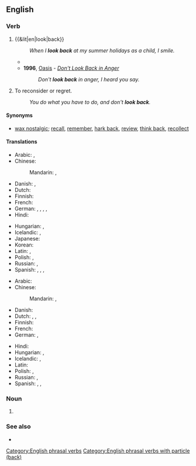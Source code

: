 {{also|lookback|look-back}}

==English==

===Verb===
{{en-verb|*}}

# {{&lit|en|look|back}}
#: ''When I '''look back''' at my summer holidays as a child, I smile.''
#* {{quote-journal
|en
|date=May 13, 2012
|author=Alistair Magowan
|title=Sunderland 0-1 Man Utd
|work=BBC Sport
|url=http://www.bbc.co.uk/sport/0/football/17973162
|page=
|passage=United were made to pay for letting an eight-point lead as little as five weeks ago slip and, despite their final-day efforts, they will '''look back''' on a season where, when they needed to step up, they fell flat.}}
#* '''1996''', [[w:Oasis (band)|Oasis]] - ''[[w:Don't Look Back in Anger|Don't Look Back in Anger]]''
#*: ''Don't '''look back''' in anger, I heard you say.''
# {{lb|en|intransitive}} To reconsider or regret.
#: ''You do what you have to do, and don't '''look back'''.''

====Synonyms====
* {{sense|reminisce}} [[wax nostalgic]]; [[recall]], [[remember]], [[hark back]], [[review]], [[think back]], [[recollect]]

====Translations====
{{trans-top|look behind oneself}}
* Arabic: {{t|ar|اِلْتَفَتَ}}, {{t|ar|اِسْتَدَارَ}}
* Chinese:
*: Mandarin: {{t|cmn|[[回頭]][[看]]}}, {{t|cmn|[[回头]][[看]]|tr=huítóu kàn}}
* Danish: {{t|da|se tilbage}}, {{t|da|kigge tilbage}}
* Dutch: {{t|nl|achterom kijken}}
* Finnish: {{t|fi|[[katsoa]] [[taakseen]]}}
* French: {{t|fr|[[regarder]] [[derrière]] [[soi]]}}
* German: {{t+|de|zurückschauen}}, {{t+|de|zurückblicken}}, {{t|de|nach hinten blicken}}, {{t|de|nach hinten schauen}}, {{t+|de|umdrehen}} {{qualifier|reflexive}}
* Hindi: {{t-needed|hi}}
{{trans-mid}}
* Hungarian: {{t|hu|visszanéz}}, {{t+|hu|hátranéz}}
* Icelandic: {{t|is|líta aftur}}, {{t|is|líta við}}
* Japanese: {{t+|ja|振り返る|tr=ふりかえる, furikaeru}}
* Korean: {{t+|ko|돌아보다}}
* Latin: {{t|la|respicio}}, {{t|la|respecto}}
* Polish: {{t|pl|[[oglądać|oglądać się za siebie]]|impf}}, {{t|pl|[[obejrzeć|obejrzeć się za siebie]]|pf}}
* Russian: {{t+|ru|огля́дываться|impf}}, {{t+|ru|огляну́ться|pf}}
* Spanish: {{t|es|ver hacia atrás}}, {{t|es|mirar hacia atrás}}, {{t|es|volver la cabeza}}, {{t|es|volverse hacia atrás}}
{{trans-bottom}}

{{trans-top|reminisce about the past}}
* Arabic: {{t-needed|ar}}
* Chinese:
*: Mandarin: {{t+|cmn|回顧}}, {{t+|cmn|回顾|tr=huígù}}
* Danish: {{t|da|se tilbage på}}
* Dutch: {{t|nl|achterom kijken}}, {{t+|nl|terugkijken}}, {{t+|nl|omzien}}
* Finnish: {{t+|fi|muistella}}
* French: {{t+|fr|se remémorer}}
* German: {{t+|de|zurückschauen}}, {{t+|de|zurückblicken}}
{{trans-mid}}
* Hindi: {{t-needed|hi}}
* Hungarian: {{t|hu|visszanéz}}, {{t+|hu|visszatekint}}
* Icelandic: {{t|is|líta aftur}}, {{t|is|líta um öxl}}
* Latin: {{t-needed|la}}
* Polish: {{t+|pl|wspominać}}, {{t+|pl|wspomnieć}}
* Russian: {{t+|ru|огля́дываться|impf}}, {{t+|ru|огляну́ться|pf}}
* Spanish: {{t+|es|recordar}}, {{t|es|volver la cabeza}}, {{t+|es|acordarse}}
{{trans-bottom}}

===Noun===
{{en-noun}}

# {{alternative form of|en|look-back}}

===See also===
* {{l|en|look-back}}

[[Category:English phrasal verbs]]
[[Category:English phrasal verbs with particle (back)]]